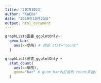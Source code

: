 ```yaml
---
title: '20191023'
author: "KaEDe"
date: "2019年10月23日"
output: html_document
---
```


```r
graphList$圖書_ggplotOnly+
  geom_bar(
    aes(x=學院) # 預設 stat="count"
  )
```


```r
graphList$圖書_ggplotOnly +
  stat_count(
    aes(x=學院), 
    geom="bar" # geom_bar內訂會取 count來當y
  )
```












